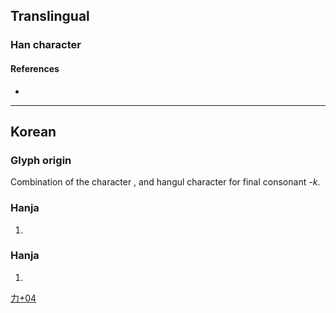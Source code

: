 {{character info}}
==Translingual==

===Han character===
{{Han char|rn=19|rad=力|as=04|sn=6|four=|canj=KRN,KRS|ids=⿱加𠃍}}

====References====
* {{Han ref|kx=0146.241|dkj=|dj=|hdz=|uh=3516}}

----

==Korean==

===Glyph origin===
Combination of the character {{m|ko|加|tr=ga|pos=eum-reading: {{ko-l|더하다|to be more than, to add}}, derived from {{ko-l|더|more}}}}, and hangul character {{ko-l|ㄱ}} for final consonant ''-k''.

===Hanja===
{{ko-hanja/new|음역자|각}}

# {{n-g|A character used phonetically; this character has no inherent meaning.}}

===Hanja===
{{ko-hanja/new|음역자|덕}}

# {{n-g|A character used phonetically; this character has no inherent meaning.}}

[[Category:Korean-only CJKV Characters|力+04]]